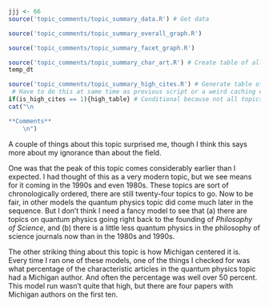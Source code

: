 ```r
jjj <- 66
source('topic_comments/topic_summary_data.R') # Get data
```

```r
source('topic_comments/topic_summary_overall_graph.R')
```

```r
source('topic_comments/topic_summary_facet_graph.R')
```

```r
source('topic_comments/topic_summary_char_art.R') # Create table of all articles in topic
temp_dt
```

```r
source('topic_comments/topic_summary_high_cites.R') # Generate table of highly cited articles. 
 # Have to do this at same time as previous script or a weird caching error occurs.
if(is_high_cites == 1){high_table} # Conditional because not all topics have high cites
cat("\n

**Comments**
	\n")
```

A couple of things about this topic surprised me, though I think this says more about my ignorance than about the field.

One was that the peak of this topic comes considerably earlier than I expected. I had thought of this as a very modern topic, but we see means for it coming in the 1990s and even 1980s. These topics are sort of chronologically ordered, there are still twenty-four topics to go. Now to be fair, in other models the quantum physics topic did come much later in the sequence. But I don't think I need a fancy model to see that (a) there are topics on quantum physics going right back to the founding of _Philosophy of Science_, and (b) there is a little less quantum physics in the philosophy of science journals now than in the 1980s and 1990s.

The other striking thing about this topic is how Michigan centered it is. Every time I ran one of these models, one of the things I checked for was what percentage of the characteristic articles in the quantum physics topic had a Michigan author. And often the percentage was well over 50 percent. This model run wasn't quite that high, but there are four papers with Michigan authors on the first ten.